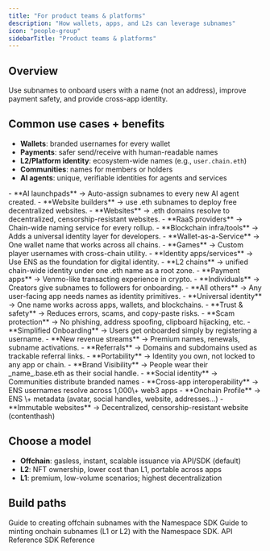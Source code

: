 ```yaml
---
title: "For product teams & platforms"
description: "How wallets, apps, and L2s can leverage subnames"
icon: "people-group"
sidebarTitle: "Product teams & platforms"
---
```


## Overview

Use subnames to onboard users with a name (not an address), improve payment safety, and provide cross-app identity.

## Common use cases \+ benefits

- **Wallets**: branded usernames for every wallet
- **Payments**: safer send/receive with human-readable names
- **L2/Platform identity**: ecosystem-wide names (e.g., `user.chain.eth`)
- **Communities**: names for members or holders
- **AI agents**: unique, verifiable identities for agents and services

<AccordionGroup>
  <Accordion title="More Use Cases">
    - **AI launchpads** → Auto-assign subnames to every new AI agent created.
    - **Website builders** → use .eth subnames to deploy free decentralized websites.
    - **Websites** → .eth domains resolve to decentralized, censorship-resistant websites.
    - **RaaS providers** → Chain-wide naming service for every rollup.
    - **Blockchain infra/tools** → Adds a universal identity layer for developers.
    - **Wallet-as-a-Service** → One wallet name that works across all chains.
    - **Games** → Custom player usernames with cross-chain utility.
    - **Identity apps/services** → Use ENS as the foundation for digital identity.
    - **L2 chains** → unified chain-wide identity under one .eth name as a root zone.
    - **Payment apps** → Venmo-like transacting experience in crypto.
    - **Individuals** → Creators give subnames to followers for onboarding.
    - **All others** → Any user-facing app needs names as identity primitives.
  </Accordion>
  <Accordion title="Subname Benefits">
    - **Universal identity** → One name works across apps, wallets, and blockchains.
    - **Trust & safety** → Reduces errors, scams, and copy-paste risks.
    - **Scam protection** → No phishing, address spoofing, clipboard hijacking, etc.
    - **Simplified Onboarding** → Users get onboarded simply by registering a username.
    - **New revenue streams** → Premium names, renewals, subname activations.
    - **Referrals** → Domains and subdomains used as trackable referral links.
    - **Portability** → Identity you own, not locked to any app or chain.
    - **Brand Visibility** → People wear their _name_.base.eth as their social handle.
    - **Social identity** → Communities distribute branded names
    - **Cross-app interoperability** → ENS usernames resolve across 1,000\+ web3 apps
    - **Onchain Profile** → ENS \+ metadata (avatar, social handles, website, addresses...)
    - **Immutable websites** → Decentralized, censorship-resistant website (contenthash)
  </Accordion>
</AccordionGroup>

## Choose a model

- **Offchain**: gasless, instant, scalable issuance via API/SDK (default)
- **L2**: NFT ownership, lower cost than L1, portable across apps
- **L1**: premium, low-volume scenarios; highest decentralization

## Build paths

<CardGroup cols={2}>
  <Card title="Offchain Subnames (how-to)" icon="cloud" href="/developer-guide/guide/create-offchain-subnames">
    Guide to creating offchain subnames with the Namespace SDK
  </Card>
  <Card title="Onchain Subnames (how-to)" icon="square-code" href="/developer-guide/guide/mint-l1-l2-subnames">
    Guide to minting onchain subnames (L1 or L2) with the Namespace SDK.
  </Card>
</CardGroup>

<CardGroup cols={2}>
  <Card title="API Reference" icon="desktop" href="api-reference/introduction.mdx">
    API Reference
  </Card>
  <Card title="SDK Reference " icon="code" href="developer-guide/sdks/overview-sdk.mdx">
    SDK Reference
  </Card>
</CardGroup>